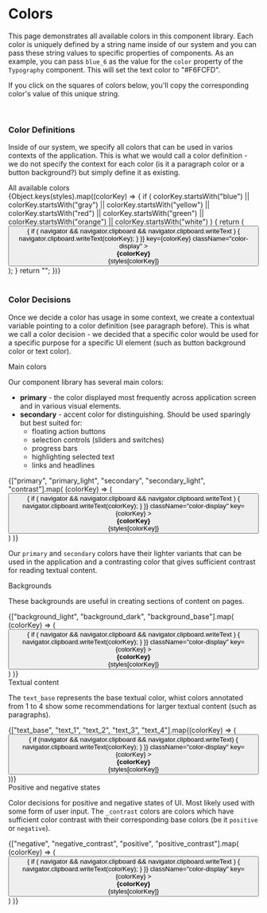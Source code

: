 
<Meta title="Design System/Colors" />

<style>{`
  .subheading {
    --mediumdark: '#999999';
    font-weight: 900;
    font-size: 13px;
    color: #999;
    letter-spacing: 6px;
    line-height: 24px;
    text-transform: uppercase;
    margin-bottom: 10px;
    margin-top: 40px;
  }

  .color-display {
    color: #424C6D;
    margin: 10px;
    cursor: pointer;
    background: none;
    padding: 0;
    border: none;
    position: relative;
  }

  .color-display:before {
    content: "copied";
    position: absolute;
    top: 30px;
    left: 20px;
    color: black;
    font-weight:700;
    visibility: hidden;
    transition: all 1s cubic-bezier(0.34, 1.56, 0.64, 1);
  }

  .color-display:active:before {
    visibility: visible;
    transform: scale(1.4);
  }

  .color-display:focus {
    outline: none;  
  }
  

  .color-background {
    height: 75px;
    margin:auto;
    width: 75px;
  }
  .color-background:hover {
    opacity: 0.9;
  }
  .color-display:focus .color-background  {
    opacity: 0.9;
    outline: 1px solid #47bbe0;
  }
`}</style>

# Colors

This page demonstrates all available colors in this component library. Each color is uniquely defined by
a string name inside of our system and you can pass these string values to specific properties of components.
As an example, you can pass `blue_6` as the value for the `color` property of the `Typography` component.
This will set the text color to "#F6FCFD".

If you click on the squares of colors below, you'll copy the corresponding color's value of this unique string.

<br />

### Color Definitions

Inside of our system, we specify all colors that can be used in varios contexts of the application. This is
what we would call a color definition - we do not specify the context for each color (is it a paragraph color or a
button background?) but simply define it as existing.

<div class="subheading">All available colors</div>

<div style={{ display: "flex", flexWrap: "wrap" }}>
  {Object.keys(styles).map((colorKey) => {
    if (
      colorKey.startsWith("blue") ||
      colorKey.startsWith("gray") ||
      colorKey.startsWith("yellow") ||
      colorKey.startsWith("red") ||
      colorKey.startsWith("green") ||
      colorKey.startsWith("orange") ||
      colorKey.startsWith("white")
    ) {
      return (
        <button
          onClick={() => {
            if (
              navigator &&
              navigator.clipboard &&
              navigator.clipboard.writeText
            ) {
              navigator.clipboard.writeText(colorKey);
            }
          }}
          key={colorKey}
          className="color-display"
        >
          <div
            class="color-background"
            style={{ backgroundColor: styles[colorKey] }}
          ></div>
          <b>{colorKey}</b> <br />
          {styles[colorKey]}
        </button>
      );
    }
    return "";
  })}
</div>
<br />

### Color Decisions

Once we decide a color has usage in some context, we create a contextual variable pointing to a color definition (see
paragraph before). This is what we call a color decision - we decided that a specific color would be used for
a specific purpose for a specific UI element (such as button background color or text color).

<div class="subheading"> Main colors </div>

Our component library has several main colors:

- **primary** - the color displayed most frequently across application screen and in various visual elements.
- **secondary** - accent color for distinguishing. Should be used sparingly but best suited for:
  - floating action buttons
  - selection controls (sliders and switches)
  - progress bars
  - highlighting selected text
  - links and headlines

<div style={{ display: "flex", flexWrap: "wrap" }}>
  {["primary", "primary_light", "secondary", "secondary_light", "contrast"].map(
    (colorKey) => (
      <button
        onClick={() => {
          if (
            navigator &&
            navigator.clipboard &&
            navigator.clipboard.writeText
          ) {
            navigator.clipboard.writeText(colorKey);
          }
        }}
        className="color-display"
        key={colorKey}
      >
        <div
          class="color-background"
          style={{ backgroundColor: styles[colorKey] }}
        ></div>
        <b>{colorKey}</b> <br />
        {styles[colorKey]}
      </button>
    )
  )}
</div>

Our `primary` and `secondary` colors have their lighter variants that can be used in the application and a
contrasting color that gives sufficient contrast for reading textual content.

<div class="subheading">Backgrounds</div>

These backgrounds are useful in creating sections of content on pages.

<div style={{ display: "flex", flexWrap: "wrap" }}>
  {["background_light", "background_dark", "background_base"].map(
    (colorKey) => (
      <button
        onClick={() => {
          if (
            navigator &&
            navigator.clipboard &&
            navigator.clipboard.writeText
          ) {
            navigator.clipboard.writeText(colorKey);
          }
        }}
        className="color-display"
        key={colorKey}
      >
        <div
          class="color-background"
          style={{
            backgroundColor: styles[colorKey],
            border: "1px solid #424C6D",
          }}
        ></div>
        <b>{colorKey}</b> <br />
        {styles[colorKey]}
      </button>
    )
  )}
</div>

<div class="subheading">Textual content</div>

The `text_base` represents the base textual color, whist colors annotated from 1
to 4 show some recommendations for larger textual content (such as paragraphs).

<div style={{ display: "flex", flexWrap: "wrap" }}>
  {["text_base", "text_1", "text_2", "text_3", "text_4"].map((colorKey) => (
    <button
      onClick={() => {
        if (navigator && navigator.clipboard && navigator.clipboard.writeText) {
          navigator.clipboard.writeText(colorKey);
        }
      }}
      className="color-display"
      key={colorKey}
    >
      <div
        class="color-background"
        style={{ backgroundColor: styles[colorKey] }}
      ></div>
      <b>{colorKey}</b> <br />
      {styles[colorKey]}
    </button>
  ))}
</div>

<div class="subheading"> Positive and negative states</div>

Color decisions for positive and negative states of UI. Most likely used with
some form of user input. The `_contrast` colors are colors which have sufficient
color contrast with their corresponding base colors (be it `positive` or `negative`).

<div style={{ display: "flex", flexWrap: "wrap" }}>
  {["negative", "negative_contrast", "positive", "positive_contrast"].map(
    (colorKey) => (
      <button
        onClick={() => {
          if (
            navigator &&
            navigator.clipboard &&
            navigator.clipboard.writeText
          ) {
            navigator.clipboard.writeText(colorKey);
          }
        }}
        className="color-display"
        key={colorKey}
      >
        <div
          class="color-background"
          style={{ backgroundColor: styles[colorKey] }}
        ></div>
        <b>{colorKey}</b> <br />
        {styles[colorKey]}
      </button>
    )
  )}
</div>

